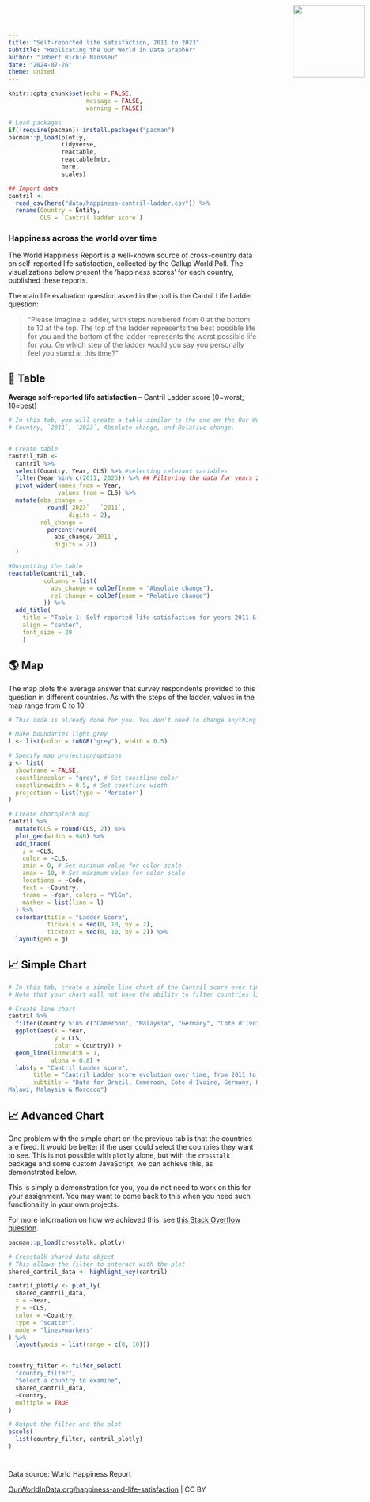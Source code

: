 ---
title: "Self-reported life satisfaction, 2011 to 2023"
subtitle: "Replicating the Our World in Data Grapher"
author: "Jobert Richie Nansseu"
date: "2024-07-26"
theme: united
---

<!-- Custom HTML to add logo [DO NOT EDIT THIS SECTION] -->

<img src="Our_World_in_Data_logo.png" style="position:absolute; top:0; right:0; padding:10px;" width="146"/>

<!-- Custom font and style of page [DO NOT EDIT THIS SECTION] -->

<link href='https://fonts.googleapis.com/css?family=Playfair Display' rel='stylesheet'>

```{=html}
<style>
h1 {
    font-family: Playfair Display, Georgia, Times New Roman, "Liberation Serif", serif;
}
</style>
```

```{r include = F}
knitr::opts_chunk$set(echo = FALSE, 
                      message = FALSE, 
                      warning = FALSE)

# Load packages 
if(!require(pacman)) install.packages("pacman")
pacman::p_load(plotly, 
               tidyverse, 
               reactable,
               reactablefmtr,
               here, 
               scales)
```

```{r}
## Import data
cantril <- 
  read_csv(here("data/happiness-cantril-ladder.csv")) %>% 
  rename(Country = Entity,
         CLS = `Cantril ladder score`)
```

### Happiness across the world over time

The World Happiness Report is a well-known source of cross-country data on self-reported life satisfaction, collected by the Gallup World Poll. The visualizations below present the ‘happiness scores’ for each country, published these reports.

The main life evaluation question asked in the poll is the Cantril Life Ladder question:

> “Please imagine a ladder, with steps numbered from 0 at the bottom to 10 at the top. The top of the ladder represents the best possible life for you and the bottom of the ladder represents the worst possible life for you. On which step of the ladder would you say you personally feel you stand at this time?”

:::{.panel-tabset}

## 🔢 Table

**Average self-reported life satisfaction** – Cantril Ladder score (0=worst; 10=best)

```{r}
# In this tab, you will create a table similar to the one on the Our World in Data page. The table should have the following columns:
# Country, `2011`, `2023`, Absolute change, and Relative change.


# Create table
cantril_tab <- 
  cantril %>% 
  select(Country, Year, CLS) %>% #selecting relevant variables
  filter(Year %in% c(2011, 2023)) %>% ## Filtering the data for years 2011 & 2023
  pivot_wider(names_from = Year,
              values_from = CLS) %>% 
  mutate(abs_change = 
           round(`2023` - `2011`, 
                 digits = 2),
         rel_change = 
           percent(round(
             abs_change/`2011`, 
             digits = 2))
  )

#Outputting the table
reactable(cantril_tab,
          columns = list(
            abs_change = colDef(name = "Absolute change"),
            rel_change = colDef(name = "Relative change")
          )) %>% 
  add_title(
    title = "Table 1: Self-reported life satisfaction for years 2011 & 2023",
    align = "center",
    font_size = 20
    )
```

## 🌎 Map

The map plots the average answer that survey respondents provided to this question in different countries. As with the steps of the ladder, values in the map range from 0 to 10.

```{r}
# This code is already done for you. You don't need to change anything here. If you change any of the column names, or something else with the data, you may need to adjust the code below.

# Make boundaries light grey
l <- list(color = toRGB("grey"), width = 0.5)

# Specify map projection/options
g <- list(
  showframe = FALSE,
  coastlinecolor = "grey", # Set coastline color
  coastlinewidth = 0.5, # Set coastline width
  projection = list(type = 'Mercator')
)

# Create choropleth map
cantril %>%
  mutate(CLS = round(CLS, 2)) %>%
  plot_geo(width = 940) %>%
  add_trace(
    z = ~CLS,
    color = ~CLS,
    zmin = 0, # Set minimum value for color scale
    zmax = 10, # Set maximum value for color scale
    locations = ~Code,
    text = ~Country,
    frame = ~Year, colors = "YlGn",
    marker = list(line = l)
  ) %>%
  colorbar(title = "Ladder Score",
           tickvals = seq(0, 10, by = 2),
           ticktext = seq(0, 10, by = 2)) %>%
  layout(geo = g)
```

## 📈 Simple Chart

```{r}
# In this tab, create a simple line chart of the Cantril score over time for a few countries, similar to the one on the Our World in Data page.
# Note that your chart will not have the ability to filter countries like the one on the Our World in Data page.

# Create line chart
cantril %>% 
  filter(Country %in% c("Cameroon", "Malaysia", "Germany", "Cote d'Ivoire", "Morocco", "Brazil",  "Malawi", "Kenya")) %>% 
  ggplot(aes(x = Year,
             y = CLS,
             color = Country)) +
  geom_line(linewidth = 1,
            alpha = 0.8) +
  labs(y = "Cantril Ladder score",
       title = "Cantril Ladder score evolution over time, from 2011 to 2023",
       subtitle = "Data for Brazil, Cameroon, Cote d'Ivoire, Germany, Kenya, 
Malawi, Malaysia & Morocco")
```

## 📈 Advanced Chart

One problem with the simple chart on the previous tab is that the countries are fixed. It would be better if the user could select the countries they want to see. This is not possible with `plotly` alone, but with the `crosstalk` package and some custom JavaScript, we can achieve this, as demonstrated below.

This is simply a demonstration for you, you do not need to work on this for your assignment. You may want to come back to this when you need such functionality in your own projects.

For more information on how we achieved this, see [this Stack Overflow question](https://stackoverflow.com/questions/67058016/how-to-set-default-values-in-filter-select-in-crosstalk-in-r-plotly).


```{r}
pacman::p_load(crosstalk, plotly)

# Crosstalk shared data object
# This allows the filter to interact with the plot
shared_cantril_data <- highlight_key(cantril)

cantril_plotly <- plot_ly(
  shared_cantril_data, 
  x = ~Year, 
  y = ~CLS, 
  color = ~Country, 
  type = "scatter", 
  mode = "lines+markers"
) %>%
  layout(yaxis = list(range = c(0, 10)))


country_filter <- filter_select(
  "country_filter", 
  "Select a country to examine", 
  shared_cantril_data, 
  ~Country, 
  multiple = TRUE
)

# Output the filter and the plot
bscols(
  list(country_filter, cantril_plotly)
)
```

<!-- Custom javascript to set default values in the filter: -->
<script>
function filter_default() {
  var default_countries = ["Cameroon", "Cote d'Ivoire", "Germany", "Morocco", "Malaysia", "Malawi", "Brazil", "Kenya"]; // Set default countries here
  document.getElementById("country_filter").getElementsByClassName("selectized")[0].selectize.setValue(default_countries, false);
}
window.onload = filter_default;
</script>

:::

# {.unlisted}

Data source: World Happiness Report

[OurWorldInData.org/happiness-and-life-satisfaction](https://ourworldindata.org/grapher/happiness-cantril-ladder) | CC BY
